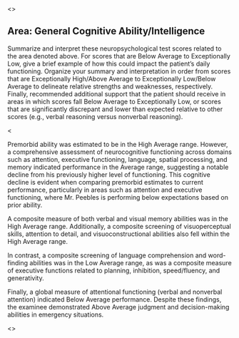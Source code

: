 <<PROMPT>>

## Area: General Cognitive Ability/Intelligence

Summarize and interpret these neuropsychological test scores related to the area denoted above. For scores that are Below Average to Exceptionally Low, give a brief example of how this could impact the patient's daily functioning. Organize your summary and interpretation in order from scores that are Exceptionally High/Above Average to Exceptionally Low/Below Average to delineate relative strengths and weaknesses, respectively. Finally, recommended additional support that the patient should receive in areas in which scores fall Below Average to Exceptionally Low, or scores that are significantly discrepant and lower than expected relative to other scores (e.g., verbal reasoning versus nonverbal reasoning).

<<EXAMPLE>>

Premorbid ability was estimated to be in the High Average range. However, a comprehensive assessment of neurocognitive functioning across domains such as attention, executive functioning, language, spatial processing, and memory indicated performance in the Average range, suggesting a notable decline from his previously higher level of functioning. This cognitive decline is evident when comparing premorbid estimates to current performance, particularly in areas such as attention and executive functioning, where Mr. Peebles is performing below expectations based on prior ability. 

A composite measure of both verbal and visual memory abilities was in the High Average range. Additionally, a composite screening of visuoperceptual skills, attention to detail, and visuoconstructional abilities also fell within the High Average range. 

In contrast, a composite screening of language comprehension and word-finding abilities was in the Low Average range, as was a composite measure of executive functions related to planning, inhibition, speed/fluency, and generativity. 

Finally, a global measure of attentional functioning (verbal and nonverbal attention) indicated Below Average performance. Despite these findings, the examinee demonstrated Above Average judgment and decision-making abilities in emergency situations.


<<END>>
